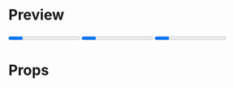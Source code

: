 

<Meta title="Progress" />

# Preview

<Preview>
  <Story name="Empty">
    <Box width={500}>
      <Progress current={0} total={10}>
        0% complete
      </Progress>
    </Box>
  </Story>
</Preview>

<Preview>
  <Story name="Partial">
    <Box width={500}>
      <Progress current={3} total={10}>
        30% complete
      </Progress>
    </Box>
  </Story>
</Preview>

<Preview>
  <Story name="Full">
    <Box width={500}>
      <Progress current={10} total={10}>
        100% complete
      </Progress>
    </Box>
  </Story>
</Preview>

# Props

<Props of={Progress} />
